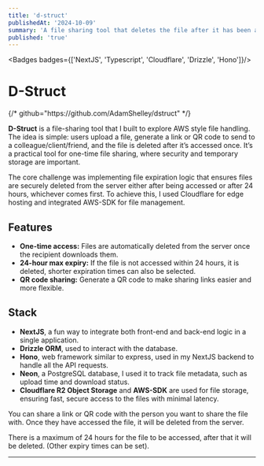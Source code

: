 ```yaml
---
title: 'd-struct'
publishedAt: '2024-10-09'
summary: 'A file sharing tool that deletes the file after it has been accessed once.'
published: 'true'
---
```


<Badges badges={['NextJS', 'Typescript', 'Cloudflare', 'Drizzle', 'Hono']}/>

# D-Struct

<MarkdownButtons  demo="https://dstruct-alpha.vercel.app/" />
{/* github="https://github.com/AdamShelley/dstruct" */}

**D-Struct** is a file-sharing tool that I built to explore AWS style file handling. The idea is simple: users upload a file, generate a link or QR code to send to a colleague/client/friend, and the file is deleted after it’s accessed once. It’s a practical tool for one-time file sharing, where security and temporary storage are important.

The core challenge was implementing file expiration logic that ensures files are securely deleted from the server either after being accessed or after 24 hours, whichever comes first. To achieve this, I used Cloudflare for edge hosting and integrated AWS-SDK for file management.

<ClickableImage src='/assets/Dstruct/dstruct1.png' alt="app-screenshot-1"  width={2248} height={1590} />

## Features

- **One-time access:** Files are automatically deleted from the server once the recipient downloads them.
- **24-hour max expiry:** If the file is not accessed within 24 hours, it is deleted, shorter expiration times can also be selected.
- **QR code sharing:** Generate a QR code to make sharing links easier and more flexible.

## Stack

- **NextJS**, a fun way to integrate both front-end and back-end logic in a single application.
- **Drizzle ORM**, used to interact with the database.
- **Hono**, web framework similar to express, used in my NextJS backend to handle all the API requests.
- **Neon**, a PostgreSQL database, I used it to track file metadata, such as upload time and download status.
- **Cloudflare R2 Object Storage** and **AWS-SDK** are used for file storage, ensuring fast, secure access to the files with minimal latency.

You can share a link or QR code with the person you want to share the file with. Once they have accessed the file, it will be deleted from the server.

There is a maximum of 24 hours for the file to be accessed, after that it will be deleted. (Other expiry times can be set).

<ClickableImage src='/assets/Dstruct/dstruct2.png' alt="app-screenshot-1" width={2248} height={1590}/>
<ClickableImage src='/assets/Dstruct/dstruct3.png' alt="app-screenshot-1" width={2248} height={1590}/>


---